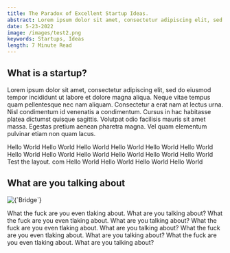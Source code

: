 ```yaml
---
title: The Paradox of Excellent Startup Ideas.
abstract: Lorem ipsum dolor sit amet, consectetur adipiscing elit, sed do eiusmod tempor incididunt ut labore et dolore magna aliqua. Ut enim ad minim veniam, quis nostrud exercitation ullamco laboris nisi ut aliquip ex ea commodo consequat. Duis aute irure dolor in reprehenderit in voluptate velit esse cillum dolore eu fugiat nulla pariatur. Excepteur sint occaecat cupidatat non proident, sunt in culpa qui officia deserunt mollit anim id est laborum.
date: 5-23-2022
image: /images/test2.png
keywords: Startups, Ideas
length: 7 Minute Read
---
```


## What is a startup?

Lorem ipsum dolor sit amet, consectetur adipiscing elit, sed do eiusmod tempor incididunt ut labore et dolore magna aliqua. Neque vitae tempus quam pellentesque nec nam aliquam. Consectetur a erat nam at lectus urna. Nisl condimentum id venenatis a condimentum. Cursus in hac habitasse platea dictumst quisque sagittis. Volutpat odio facilisis mauris sit amet massa. Egestas pretium aenean pharetra magna. Vel quam elementum pulvinar etiam non quam lacus.

Hello World
Hello World
Hello World
Hello World
Hello World
Hello World
Hello World
Hello World
Hello World
Hello World
Hello World
Hello World
Test the layout. com
Hello World
Hello World
Hello World
Hello World

## What are you talking about

<div className="flex flex-col justify-center items-center">
  <img alt={`Bridge`} src={`/images/test.png`} className="w-auto" />
</div>

What the fuck are you even tlaking about. What are you talking about?
What the fuck are you even tlaking about. What are you talking about?
What the fuck are you even tlaking about. What are you talking about?
What the fuck are you even tlaking about. What are you talking about?
What the fuck are you even tlaking about. What are you talking about?
